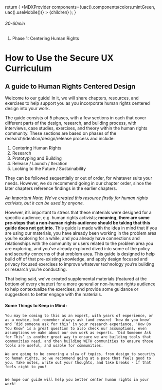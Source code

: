 
  return (
    <MDXProvider
      components={uac().components(colors.mintGreen, uac().useMobile())}
    >
      {children}
    </MDXProvider>
  );
}

[comment]: # "↓↓↓ Editable ↓↓↓"

###### 30-60min


1. Phase 1: Centering Human Rights

# How to Use the Secure UX Curriculum

## A guide to Human Rights Centered Design

Welcome to our guide! In it, we will share chapters, resources, and exercises to help support you as you incorporate human rights centered design into your work. 

The guide consists of 5 phases, with a few sections in each that cover different parts of the design, research, and building process, with interviews, case studies, exercises, and theory within the human rights community. These sections are based on phases of the research/ideation/design/release process and include: 

1. Centering Human Rights
2. Research
3. Prototyping and Building
4. Release / Launch / Iteration
5. Looking to the Future / Sustainability

They can be followed sequentially or out of order, for whatever suits your needs. However, we do recommend going in our chapter order, since the later chapters reference findings in the earlier chapters. 

*An Important Note: We’ve created this resource firstly for human rights activists, but it can be used by anyone.*

However, it’s important to stress that these materials were designed for a specific audience, e.g. human rights activists; **meaning, there are some pre-steps that a non-human rights audience should be taking that this guide does not get into.** This guide is made with the idea in mind that if you are using our materials, you have already been working in the problem area you’re exploring for a while, and you already have connections and relationships with the community or users related to the problem area you are exploring, and you’ve already explored dived into some of the policy and security concerns of that problem area. This guide is designed to help build off of that pre-existing knowledge, and apply design focused and privacy focused exercises to improve whatever technology you’re building or research you’re conducting. 

That being said, we’ve created supplemental materials (featured at the bottom of every chapter) for a more general or non-human rights audience to help contextualize the exercises, and provide some guidance or suggestions to better engage with the materials. 


#### Some Things to Keep in Mind:

```
You may be coming to this as an expert, with years of experience, or as a newbie, but remember always ask (and ensure) ‘how do you know’ and ‘did someone ask for this’ in your research experience. ‘How Do You Know’ is a great question to also check our assumptions, even assumptions we make about our own work as experts. ‘Did Someone Ask for This’ is another great way to ensure we are building tools that communities need, and then building WITH communities to ensure those tools are useful, and usable for communities. 

We are going to be covering a slew of topics, from design to security to human rights, so we recommend going at a pace that feels good to you. Take notes, write out your thoughts, and take breaks - if that feels right to you! 


We hope our guide will help you better center human rights in your work!
```
